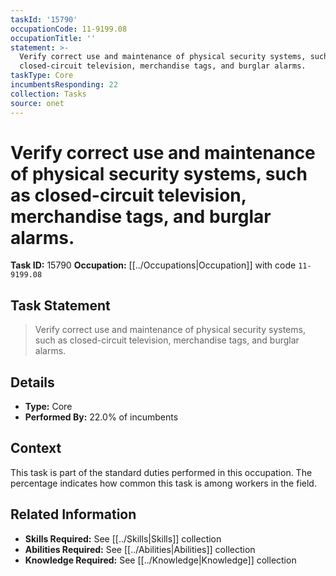 ```yaml
---
taskId: '15790'
occupationCode: 11-9199.08
occupationTitle: ''
statement: >-
  Verify correct use and maintenance of physical security systems, such as
  closed-circuit television, merchandise tags, and burglar alarms.
taskType: Core
incumbentsResponding: 22
collection: Tasks
source: onet
---
```

# Verify correct use and maintenance of physical security systems, such as closed-circuit television, merchandise tags, and burglar alarms.

**Task ID:** 15790
**Occupation:** [[../Occupations|Occupation]] with code `11-9199.08`

## Task Statement

> Verify correct use and maintenance of physical security systems, such as closed-circuit television, merchandise tags, and burglar alarms.

## Details

- **Type:** Core
- **Performed By:** 22.0% of incumbents

## Context

This task is part of the standard duties performed in this occupation. The percentage indicates how common this task is among workers in the field.

## Related Information

- **Skills Required:** See [[../Skills|Skills]] collection
- **Abilities Required:** See [[../Abilities|Abilities]] collection
- **Knowledge Required:** See [[../Knowledge|Knowledge]] collection
